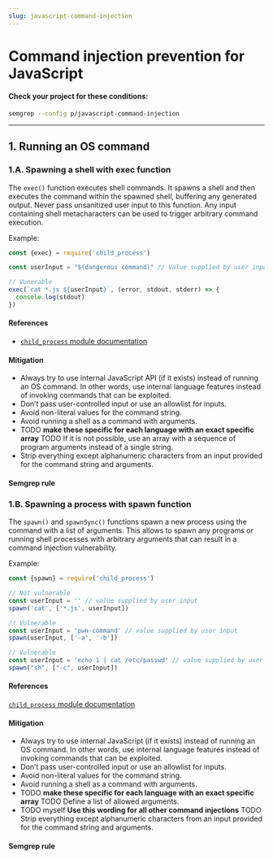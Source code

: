 ```yaml
---
slug: javascript-command-injection
---
```



# Command injection prevention for JavaScript

<CommandInjectionIntro />

#### Check your project for these conditions:

```bash
semgrep --config p/javascript-command-injection
```

---

## 1. Running an OS command

### 1.A. Spawning a shell with exec function

The `exec()` function executes shell commands. It spawns a shell and then executes the command within the spawned shell, buffering any generated output. Never pass unsanitized user input to this function. Any input containing shell metacharacters can be used to trigger arbitrary command execution. 

Example:

```javascript
const {exec} = require('child_process')

const userInput = "$(dangerous command)" // Value supplied by user input

// Vunerable
exec(`cat *.js ${userInput}`, (error, stdout, stderr) => {
  console.log(stdout)
})
```

#### References

- [`child_process` module documentation](https://nodejs.org/dist/latest-v14.x/docs/api/child_process.html)

#### Mitigation

- Always try to use internal JavaScript API (if it exists) instead of running an OS command. In other words, use internal language features instead of invoking commands that can be exploited.
- Don’t pass user-controlled input or use an allowlist for inputs.
- Avoid non-literal values for the command string.
- Avoid running a shell as a command with arguments.
- TODO __make these specific for each language with an exact specific array__ TODO If it is not possible, use an array with a sequence of program arguments instead of a single string.
- Strip everything except alphanumeric characters from an input provided for the command string and arguments.

#### Semgrep rule

<LinkToRegistryRule ruleId="javascript.lang.security.detect-child-process.detect-child-process" />

### 1.B. Spawning a process with spawn function

The `spawn()` and `spawnSync()` functions spawn a new process using the command with a list of arguments. This allows to spawn any programs or running shell processes with arbitrary arguments that can result in a command injection vulnerability.

Example:

```javascript
const {spawn} = require('child_process')

// Not vulnerable
const userInput = '' // value supplied by user input
spawn('cat', ['*.js', userInput])

// Vulnerable
const userInput = 'pwn-command' // value supplied by user input
spawn(userInput, ['-a', '-b'])

// Vulnerable
const userInput = 'echo 1 | cat /etc/passwd' // value supplied by user input
spawn("sh", ["-c", userInput])
```

#### References

[`child_process` module documentation](https://docs.oracle.com/javase/7/docs/api/java/lang/ProcessBuilder.html)

#### Mitigation

- Always try to use internal JavaScript (if it exists) instead of running an OS command. In other words, use internal language features instead of invoking commands that can be exploited.
- Don’t pass user-controlled input or use an allowlist for inputs.
- Avoid non-literal values for the command string.
- Avoid running a shell as a command with arguments.
- TODO __make these specific for each language with an exact specific array__ TODO Define a list of allowed arguments.
- TODO myself __Use this wording for all other command injections__ TODO Strip everything except alphanumeric characters from an input provided for the command string and arguments.

#### Semgrep rule

<LinkToRegistryRule ruleId="javascript.lang.security.detect-child-process.detect-child-process" />
